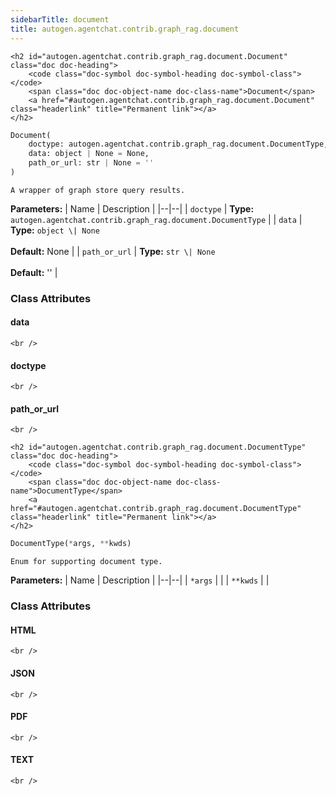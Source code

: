 ```yaml
---
sidebarTitle: document
title: autogen.agentchat.contrib.graph_rag.document
---
```


    <h2 id="autogen.agentchat.contrib.graph_rag.document.Document" class="doc doc-heading">
        <code class="doc-symbol doc-symbol-heading doc-symbol-class"></code>
        <span class="doc doc-object-name doc-class-name">Document</span>
        <a href="#autogen.agentchat.contrib.graph_rag.document.Document" class="headerlink" title="Permanent link"></a>
    </h2>

```python
Document(
    doctype: autogen.agentchat.contrib.graph_rag.document.DocumentType,
    data: object | None = None,
    path_or_url: str | None = ''
)
```

    A wrapper of graph store query results.

<b>Parameters:</b>
| Name | Description |
|--|--|
| `doctype` | **Type:** `autogen.agentchat.contrib.graph_rag.document.DocumentType` |
| `data` | **Type:** `object \| None`<br/><br/>**Default:** None |
| `path_or_url` | **Type:** `str \| None`<br/><br/>**Default:** '' |

### Class Attributes

<code class="doc-symbol doc-symbol-heading doc-symbol-attribute"></code>
#### data
<a href="#autogen.agentchat.contrib.graph_rag.document.Document.data" class="headerlink" title="Permanent link"></a>

    <br />

<code class="doc-symbol doc-symbol-heading doc-symbol-attribute"></code>
#### doctype
<a href="#autogen.agentchat.contrib.graph_rag.document.Document.doctype" class="headerlink" title="Permanent link"></a>

    <br />

<code class="doc-symbol doc-symbol-heading doc-symbol-attribute"></code>
#### path_or_url
<a href="#autogen.agentchat.contrib.graph_rag.document.Document.path_or_url" class="headerlink" title="Permanent link"></a>

    <br />

    <h2 id="autogen.agentchat.contrib.graph_rag.document.DocumentType" class="doc doc-heading">
        <code class="doc-symbol doc-symbol-heading doc-symbol-class"></code>
        <span class="doc doc-object-name doc-class-name">DocumentType</span>
        <a href="#autogen.agentchat.contrib.graph_rag.document.DocumentType" class="headerlink" title="Permanent link"></a>
    </h2>

```python
DocumentType(*args, **kwds)
```

    Enum for supporting document type.

<b>Parameters:</b>
| Name | Description |
|--|--|
| `*args` |  |
| `**kwds` |  |

### Class Attributes

<code class="doc-symbol doc-symbol-heading doc-symbol-attribute"></code>
#### HTML
<a href="#autogen.agentchat.contrib.graph_rag.document.DocumentType.HTML" class="headerlink" title="Permanent link"></a>

    <br />

<code class="doc-symbol doc-symbol-heading doc-symbol-attribute"></code>
#### JSON
<a href="#autogen.agentchat.contrib.graph_rag.document.DocumentType.JSON" class="headerlink" title="Permanent link"></a>

    <br />

<code class="doc-symbol doc-symbol-heading doc-symbol-attribute"></code>
#### PDF
<a href="#autogen.agentchat.contrib.graph_rag.document.DocumentType.PDF" class="headerlink" title="Permanent link"></a>

    <br />

<code class="doc-symbol doc-symbol-heading doc-symbol-attribute"></code>
#### TEXT
<a href="#autogen.agentchat.contrib.graph_rag.document.DocumentType.TEXT" class="headerlink" title="Permanent link"></a>

    <br />
